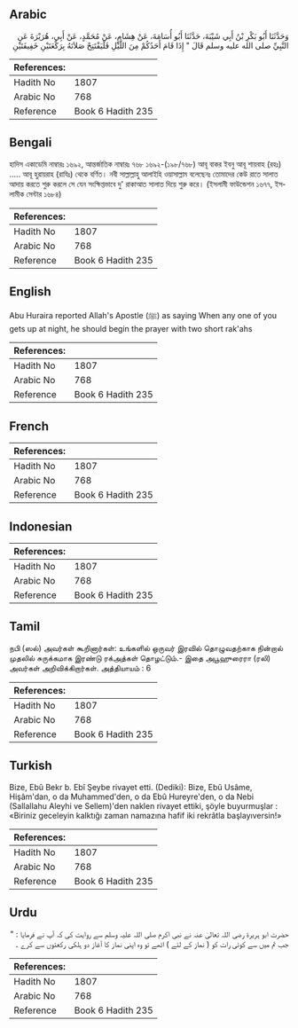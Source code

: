 ## Arabic


<div dir="rtl" lang="ar" style={{fontSize:'larger',backgroundColor:'#f8f9fa',padding:20}}>
وَحَدَّثَنَا أَبُو بَكْرِ بْنُ أَبِي شَيْبَةَ، حَدَّثَنَا أَبُو أُسَامَةَ، عَنْ هِشَامٍ، عَنْ مُحَمَّدٍ، عَنْ أَبِي، هُرَيْرَةَ عَنِ النَّبِيِّ صلى الله عليه وسلم قَالَ ‏"‏ إِذَا قَامَ أَحَدُكُمْ مِنَ اللَّيْلِ فَلْيَفْتَتِحْ صَلاَتَهُ بِرَكْعَتَيْنِ خَفِيفَتَيْنِ
</div>
<div style={{backgroundColor:'#f8f9fa',padding:20, marginBottom: 10}}><table> <thead> <tr> <th>References:</th> <th></th> </tr> </thead> <tbody><tr><td>Hadith No</td><td>1807</td></tr><tr><td>Arabic No</td><td>768</td></tr><tr><td>Reference</td><td>Book 6 Hadith 235</td></tr></tbody></table></div>

## Bengali


<div dir="ltr" lang="bn" style={{fontSize:'larger',backgroundColor:'#f8f9fa',padding:20}}>
হাদিস একাডেমি নাম্বারঃ ১৬৯২, আন্তর্জাতিক নাম্বারঃ ৭৬৮ ১৬৯২-(১৯৮/৭৬৮) আবূ বাকর ইবনু আবূ শায়বাহ (রহঃ) ..... আবূ হুরায়রাহ (রাযিঃ) থেকে বর্ণিত। নবী সাল্লাল্লাহু আলাইহি ওয়াসাল্লাম বলেছেনঃ তোমাদের কেউ রাতে সালাত আদায় করতে শুরু করলে সে যেন সংক্ষিপ্তভাবে দু' রাকাআত সালাত দিয়ে শুরু করে। (ইসলামী ফাউন্ডেশন ১৬৭৭, ইসলামীক সেন্টার ১৬৮৪)
</div>
<div style={{backgroundColor:'#f8f9fa',padding:20, marginBottom: 10}}><table> <thead> <tr> <th>References:</th> <th></th> </tr> </thead> <tbody><tr><td>Hadith No</td><td>1807</td></tr><tr><td>Arabic No</td><td>768</td></tr><tr><td>Reference</td><td>Book 6 Hadith 235</td></tr></tbody></table></div>

## English


<div dir="ltr" lang="en" style={{fontSize:'larger',backgroundColor:'#f8f9fa',padding:20}}>
Abu Huraira reported Allah's Apostle (ﷺ) as saying When any one of you gets up at night, he should begin the prayer with two short rak'ahs
</div>
<div style={{backgroundColor:'#f8f9fa',padding:20, marginBottom: 10}}><table> <thead> <tr> <th>References:</th> <th></th> </tr> </thead> <tbody><tr><td>Hadith No</td><td>1807</td></tr><tr><td>Arabic No</td><td>768</td></tr><tr><td>Reference</td><td>Book 6 Hadith 235</td></tr></tbody></table></div>

## French


<div dir="ltr" lang="fr" style={{fontSize:'larger',backgroundColor:'#f8f9fa',padding:20}}>

</div>
<div style={{backgroundColor:'#f8f9fa',padding:20, marginBottom: 10}}><table> <thead> <tr> <th>References:</th> <th></th> </tr> </thead> <tbody><tr><td>Hadith No</td><td>1807</td></tr><tr><td>Arabic No</td><td>768</td></tr><tr><td>Reference</td><td>Book 6 Hadith 235</td></tr></tbody></table></div>

## Indonesian


<div dir="ltr" lang="id" style={{fontSize:'larger',backgroundColor:'#f8f9fa',padding:20}}>

</div>
<div style={{backgroundColor:'#f8f9fa',padding:20, marginBottom: 10}}><table> <thead> <tr> <th>References:</th> <th></th> </tr> </thead> <tbody><tr><td>Hadith No</td><td>1807</td></tr><tr><td>Arabic No</td><td>768</td></tr><tr><td>Reference</td><td>Book 6 Hadith 235</td></tr></tbody></table></div>

## Tamil


<div dir="ltr" lang="ta" style={{fontSize:'larger',backgroundColor:'#f8f9fa',padding:20}}>
நபி (ஸல்) அவர்கள் கூறினார்கள்: உங்களில் ஒருவர் இரவில் தொழுவதற்காக நின்றால் முதலில் சுருக்கமாக இரண்டு ரக்அத்கள் தொழட்டும்.- இதை அபூஹுரைரா (ரலி) அவர்கள் அறிவிக்கிறார்கள். அத்தியாயம் : 6
</div>
<div style={{backgroundColor:'#f8f9fa',padding:20, marginBottom: 10}}><table> <thead> <tr> <th>References:</th> <th></th> </tr> </thead> <tbody><tr><td>Hadith No</td><td>1807</td></tr><tr><td>Arabic No</td><td>768</td></tr><tr><td>Reference</td><td>Book 6 Hadith 235</td></tr></tbody></table></div>

## Turkish


<div dir="ltr" lang="tr" style={{fontSize:'larger',backgroundColor:'#f8f9fa',padding:20}}>
Bize, Ebû Bekr b. Ebî Şeybe rivayet etti. (Dediki): Bize, Ebû Usâme, Hişâm'dan, o da Muhammed'den, o da Ebû Hureyre'den, o da Nebi (Sallallahu Aleyhi ve Sellem)'den naklen rivayet ettiki, şöyle buyurmuşlar : «Biriniz geceleyin kalktığı zaman namazına hafif iki rekrâtla başlayıversin!»
</div>
<div style={{backgroundColor:'#f8f9fa',padding:20, marginBottom: 10}}><table> <thead> <tr> <th>References:</th> <th></th> </tr> </thead> <tbody><tr><td>Hadith No</td><td>1807</td></tr><tr><td>Arabic No</td><td>768</td></tr><tr><td>Reference</td><td>Book 6 Hadith 235</td></tr></tbody></table></div>

## Urdu


<div dir="rtl" lang="ur" style={{fontSize:'larger',backgroundColor:'#f8f9fa',padding:20}}>
حضرت ابو ہریرۃ رضی اللہ تعالیٰ عنہ نے نبی اکرم صلی اللہ علیہ وسلم سے روایت کی کہ آپ نے فرمایا : " جب تم میں سے کوئی رات کو ( نماز کے لئے ) اٹھے تو وہ اپنی نماز کا آغاز دو ہلکی رکعتوں سے کرے ۔
</div>
<div style={{backgroundColor:'#f8f9fa',padding:20, marginBottom: 10}}><table> <thead> <tr> <th>References:</th> <th></th> </tr> </thead> <tbody><tr><td>Hadith No</td><td>1807</td></tr><tr><td>Arabic No</td><td>768</td></tr><tr><td>Reference</td><td>Book 6 Hadith 235</td></tr></tbody></table></div>